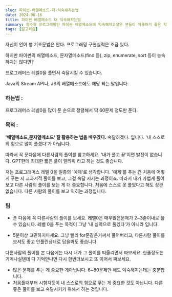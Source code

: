 ```yaml
---
slug: 파이썬-배열메소드-더-익숙해지는법
date: 2024-06-16
title: 파이썬 배열메소드 더 익숙해지는법
summary: 함수형 프로그래밍인 파이썬 배열메소드에 익숙해지고싶은 분들이 적용하기 좋은 학습법을 알려드립니다.
tags: [알고리즘]
---
```


자신이 언어 쌩 기초문법은 안다.
프로그래밍 구현실력은 조금 있다.

하지만
파이썬의 배열메소드, 문자열메소드(find 등), zip, enumerate, sort 등이 능숙하지는 않다면?

프로그래머스 레벨0을 풀면서 숙달시킬 수 있습니다.

Java의 Stream API나, JS의 배열메소드에도 해당 되는 말입니다.

### 하는법 :

프로그래머스 레벨0을 많이 푼 순으로 정렬해서 딱 60문제 정도만 푼다.

### 목적 :

**'배열메소드,문자열메소드' 잘 활용하는 법을 배우겠다.**
숙달하겠다. 입니다.
'내 스스로의 힘으로 많이 풀겠다'가 아닙니다.

따라서 꼭 푼다음에 다른사람의 풀이를 참고하세요.
'내가 풀고 끝'이면 발전이 없습니다.
GPT한테 최대한 짧은 풀이 알려줘 라고 하는 것도 좋습니다.

저는 프로그래머스 레벨 0을 일종의 '예제'로 생각합니다.
'예제'를 푸는 건 처음에 어떻게 푸는 지 교과서적 풀이를 보고, 그걸 숙달 시키는 과정이죠.
따라서 내가 가볍게 풀어보고 다른 사람의 풀이를 보는 게 더 중요합니다.
처음에 스스로 못 풀었다고 해도 상관 없습니다. 다른 사람의 풀이를 보고 익히는 과정입니다.

### 팁

- 푼 다음에 꼭 다른사람의 풀이를 보세요.
  레벨0은 매우많은문제가 2~3줄이내로 풀 수 있습니다.
  레벨 0을 푸는 목적이 그냥 '내 실력으로 풀겠다'가 아니라
  입니다.

- 5분이상 고민하지마세요.
  그냥 빨리 for문같은거써서 풀어버리고,
  다른사람 풀이를 보셔도 좋고 안풀린상태로 답을봐도 좋습니다.

다른사람의 풀이를 본 다음에는
다시 내가 그 풀이를 떠올리면서 짜보세요.
한줄정도는 기억나실텐데 다 기억안나면 다시 한번더보시고
또 이어서 짜보세요.

- 많은 문제를 푸는 게 중요한 게아닙니다. 6~80문제만 해도 익숙해지는데는 충분합니다.
- 처음풀때부터 시험치듯이 내 스스로의 힘으로 푸는 게 중요한 것도 아닙니다. 다른 좋은 풀이를 보고 숙달시키기 위해서 하는 것입니다.
